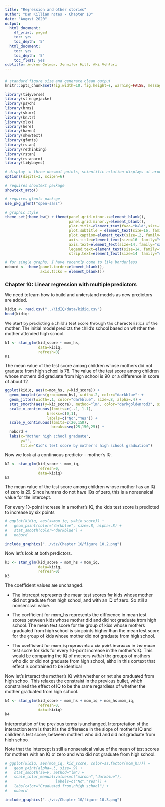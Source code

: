 ```yaml
---
title: "Regression and other stories"
author: "Dan Killian notes - Chapter 10"
date: "August 2020"
output:
  html_document:
    df_print: paged
    toc: yes
    toc_depth: '5'
  html_document:
    toc: yes
    toc_depth: '5'
    toc_float: yes
subtitle: Andrew Gelman, Jennifer Hill, Aki Vehtari
---
```


#####
```r
# standard figure size and generate clean output
knitr::opts_chunk$set(fig.width=10, fig.height=8, warning=FALSE, message=FALSE, cache=TRUE, error=T)
```

```r
library(tidyverse)
library(strengejacke)
library(psych)
library(brms)
library(skimr)
library(knitr)
library(xlsx)
library(here)
library(haven)
library(showtext)
library(gfonts)
library(rstan)
library(rethinking)
library(rstan)
library(rstanarm)
library(tidybayes)
```

```r

# display to three decimal points, scientific notation displays at around six digits
options(digits=3, scipen=6)

# requires showtext package
showtext_auto()

# requires gfonts package
use_pkg_gfont("open-sans")

# graphic style
theme_set(theme_bw() + theme(panel.grid.minor.x=element_blank(),
                             panel.grid.minor.y=element_blank(),
                             plot.title=element_text(face="bold",size=18, hjust=.5, family = "sans"),
                             plot.subtitle = element_text(size=16, family="sans"),
                             plot.caption=element_text(size=12, family="sans"),
                             axis.title=element_text(size=16, family="sans"),
                             axis.text=element_text(size=14, family="sans"),    
                             legend.text=element_text(size=14, family="sans"),
                             strip.text=element_text(size=14, family="sans"))) 

# for single graphs, I have recently come to like borderless
nobord <- theme(panel.border=element_blank(),
                axis.ticks = element_blank())
```


### Chapter 10: Linear regression with multiple predictors

We need to learn how to build and understand models as new predictors are added. 

```r
kidiq <- read.csv("../KidIQ/data/kidiq.csv")
head(kidiq)
```

We start by predicting a child's test score through the characteristics of the mother. The initial model predicts the child's school based on whether the mother attended high school. 

```r
k1 <- stan_glm(kid_score ~ mom_hs,
               data=kidiq,
               refresh=0)
k1
```

The mean value of the test score among children whose mothers did not graduate from high school is 78. The value of the test score among children whose mothers did graduate from high school is 90, or a difference in score of about 12. 

```r
ggplot(kidiq, aes(x=mom_hs, y=kid_score)) + 
  geom_boxplot(aes(group=mom_hs), width=.2, color="darkblue") +
  geom_jitter(width=.1, color="darkblue", size=.8, alpha=.4) +
  stat_smooth(aes(y=kid_score), method="lm", color="darkgoldenrod3", size=1.2, alpha=.6) +
  scale_x_continuous(limits=c(-.1, 1.1),
                   breaks=c(0,1),
                   labels=c("No","Yes")) +
  scale_y_continuous(limits=c(20,150),
                     breaks=seq(25,150,25)) +
  nobord +
  labs(x="Mother high school graduate",
       y="",
       title="Kid's test score by mother's high school graduation")
```

Now we look at a continuous predictor - mother's IQ. 

```r
k2 <- stan_glm(kid_score ~ mom_iq,
               refresh=0,
               data=kidiq)
k2
```

The mean value of the test score among children whose mother has an IQ of zero is 26. Since humans do not have IQs of zero, this is a nonsensical value for the intercept. 

For every 10-point increase in a mother's IQ, the kid's test score is predicted to increase by six points. 

```r
# ggplot(kidiq, aes(x=mom_iq, y=kid_score)) + 
#   geom_point(color="darkblue", size=.8, alpha=.8) + 
#   stat_smooth(color="darkblue") +
#   nobord
```

```r
include_graphics("../viz/Chapter 10/figure 10.2.png")
```


Now let's look at both predictors. 

```r
k3 <- stan_glm(kid_score ~ mom_hs + mom_iq,
               data=kidiq,
               refresh=0)
k3
```

The coefficient values are unchanged. 

- The intercept represents the mean test scores for kids whose mother did not graduate from high school, and with an IQ of zero.  So still a nonsensival value. 

- The coefficient for mom_hs represents the difference in mean test scores between kids whose mother did and did not graduate from high school. The mean test score for the group of kids whose mothers graduated from high school is six points higher than the mean test score for the group of kids whose mother did not graduate from high school.

- The coefficient for mom_iq represents a six point increase in the mean test score for kids for every 10-point increase in the mother's IQ. This would be comparing the IQ of mothers *within* the groups of mothers who did or did not graduate from high school, altho in this context that effect is contrained to be identical. 

Now let's interact the mother's IQ with whether or not she graduated from high school. This relaxes the constraint in the previous bullet, which constrained the effect of IQ to be the same regardless of whether the mother graduated from high school. 

```r
k4 <- stan_glm(kid_score ~ mom_hs + mom_iq + mom_hs:mom_iq,
               refresh=0,
               data=kidiq)
k4
```

Interpretation of the previous terms is unchanged. Interpretation of the interaction term is that it is the difference in the slope of mother's IQ and children's test score, between mothers who did and did not graduate from high school. 

Note that the intercept is still a nonsensical value of the mean of test scores for mothers with an IQ of zero and who did not graduate from high school. 

```r
# ggplot(kidiq, aes(mom_iq, kid_score, color=as.factor(mom_hs))) + 
#   geom_point(alpha=.5, size=.9) + 
#   stat_smooth(se=F, method="lm") + 
#   scale_color_manual(values=c("maroon","darkblue"),
#                      labels=c("No","Yes")) +
#   labs(color="Graduated from\nhigh school") +
#   nobord
```

```r
include_graphics("../viz/Chapter 10/figure 10.3.png")
```

